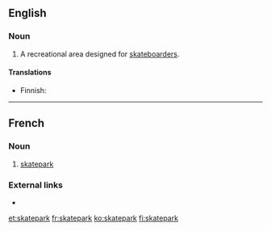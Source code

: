 ==English==
{{wikipedia}}

===Noun===
{{en-noun}}

# A recreational area designed for [[skateboarder]]s.

====Translations====
{{trans-top|recreational area}}
* Finnish: {{t|fi|skeittipuisto}}
{{trans-mid}}
{{trans-bottom}}

----

==French==
{{wikipedia|lang=fr}}
===Noun===
{{fr-noun|m}}

# [[#English|skatepark]]

===External links===
* {{R:TLFi}}

[[et:skatepark]]
[[fr:skatepark]]
[[ko:skatepark]]
[[fi:skatepark]]